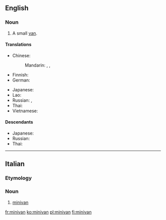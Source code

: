==English==
{{wikipedia}}

===Noun===
{{en-noun}}

# A small [[van]].

====Translations====
{{trans-top|small van}}
* Chinese:
*: Mandarin: {{t|cmn|多功能休旅車|sc=Hani}}, {{t|cmn|多功能休旅车|tr=duōgōngnéng xiūlǚchē|sc=Hani}}, {{qualifier|slang}} {{t|cmn|微面|tr=wēimiàn|sc=Hani}}
* Finnish: {{t|fi|tila-auto}}
* German: {{t|de|Minivan|m}}
{{trans-mid}}
* Japanese: {{t|ja|ミニバン|tr=miniban|sc=Jpan}}
* Lao: {{t|lo|ລົດຕູ້}}
* Russian: {{t+|ru|минивэ́н|m}}, {{t+|ru|фурго́н|m}}
* Thai: {{t|th|มินิแวน|tr=míní waen|sc=Thai}}
* Vietnamese: {{t-needed|vi}}
{{trans-bottom}}

====Descendants====
* Japanese: {{l|ja|ミニバン|tr=miniban}}
* Russian: {{l|ru|минивэ́н}}
* Thai: {{l|th|มินิแวน|tr=míní waen}}

----

==Italian==

===Etymology===
{{etyl|en|it}} {{prefix|mini|van|lang=it}}

===Noun===
{{head|it|noun|g=m|invariable}}

# [[#English|minivan]]

[[fr:minivan]]
[[ko:minivan]]
[[pl:minivan]]
[[fi:minivan]]